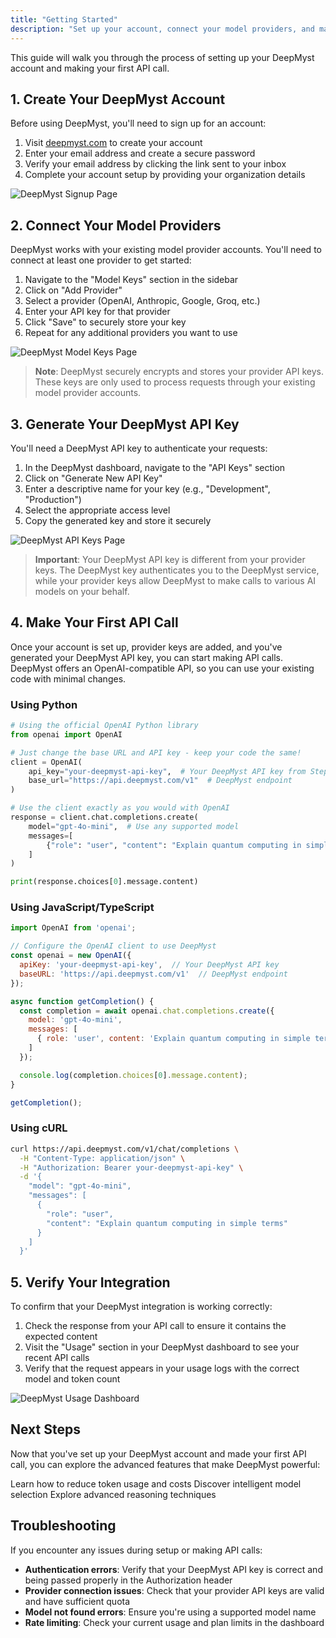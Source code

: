 ```yaml
---
title: "Getting Started"
description: "Set up your account, connect your model providers, and make your first API call"
---
```


This guide will walk you through the process of setting up your DeepMyst account and making your first API call.

## 1. Create Your DeepMyst Account

Before using DeepMyst, you'll need to sign up for an account:

1. Visit [deepmyst.com](https://deepmyst.com) to create your account
2. Enter your email address and create a secure password
3. Verify your email address by clicking the link sent to your inbox
4. Complete your account setup by providing your organization details

<img src="/images/signup-page.png" alt="DeepMyst Signup Page" />

## 2. Connect Your Model Providers

DeepMyst works with your existing model provider accounts. You'll need to connect at least one provider to get started:

1. Navigate to the "Model Keys" section in the sidebar
2. Click on "Add Provider"
3. Select a provider (OpenAI, Anthropic, Google, Groq, etc.)
4. Enter your API key for that provider
5. Click "Save" to securely store your key
6. Repeat for any additional providers you want to use

<img src="/images/model-keys.png" alt="DeepMyst Model Keys Page" />

> **Note**: DeepMyst securely encrypts and stores your provider API keys. These keys are only used to process requests through your existing model provider accounts.

## 3. Generate Your DeepMyst API Key

You'll need a DeepMyst API key to authenticate your requests:

1. In the DeepMyst dashboard, navigate to the "API Keys" section
2. Click on "Generate New API Key"
3. Enter a descriptive name for your key (e.g., "Development", "Production")
4. Select the appropriate access level
5. Copy the generated key and store it securely

<img src="/images/api-keys-page.png" alt="DeepMyst API Keys Page" />

> **Important**: Your DeepMyst API key is different from your provider keys. The DeepMyst key authenticates you to the DeepMyst service, while your provider keys allow DeepMyst to make calls to various AI models on your behalf.

## 4. Make Your First API Call

Once your account is set up, provider keys are added, and you've generated your DeepMyst API key, you can start making API calls. DeepMyst offers an OpenAI-compatible API, so you can use your existing code with minimal changes.

### Using Python

```python
# Using the official OpenAI Python library
from openai import OpenAI

# Just change the base URL and API key - keep your code the same!
client = OpenAI(
    api_key="your-deepmyst-api-key",  # Your DeepMyst API key from Step 3
    base_url="https://api.deepmyst.com/v1"  # DeepMyst endpoint
)

# Use the client exactly as you would with OpenAI
response = client.chat.completions.create(
    model="gpt-4o-mini",  # Use any supported model
    messages=[
        {"role": "user", "content": "Explain quantum computing in simple terms"}
    ]
)

print(response.choices[0].message.content)
```

### Using JavaScript/TypeScript

```javascript
import OpenAI from 'openai';

// Configure the OpenAI client to use DeepMyst
const openai = new OpenAI({
  apiKey: 'your-deepmyst-api-key',  // Your DeepMyst API key
  baseURL: 'https://api.deepmyst.com/v1'  // DeepMyst endpoint
});

async function getCompletion() {
  const completion = await openai.chat.completions.create({
    model: 'gpt-4o-mini',
    messages: [
      { role: 'user', content: 'Explain quantum computing in simple terms' }
    ]
  });

  console.log(completion.choices[0].message.content);
}

getCompletion();
```

### Using cURL

```bash
curl https://api.deepmyst.com/v1/chat/completions \
  -H "Content-Type: application/json" \
  -H "Authorization: Bearer your-deepmyst-api-key" \
  -d '{
    "model": "gpt-4o-mini",
    "messages": [
      {
        "role": "user",
        "content": "Explain quantum computing in simple terms"
      }
    ]
  }'
```

## 5. Verify Your Integration

To confirm that your DeepMyst integration is working correctly:

1. Check the response from your API call to ensure it contains the expected content
2. Visit the "Usage" section in your DeepMyst dashboard to see your recent API calls
3. Verify that the request appears in your usage logs with the correct model and token count

<img src="/images/usage-dashboard.png" alt="DeepMyst Usage Dashboard" />

## Next Steps

Now that you've set up your DeepMyst account and made your first API call, you can explore the advanced features that make DeepMyst powerful:

<CardGroup cols={3}>
  <Card title="Token Optimization" icon="compress" href="/token-optimization">
    Learn how to reduce token usage and costs
  </Card>
  <Card title="Smart Routing" icon="route" href="/routing">
    Discover intelligent model selection
  </Card>
  <Card title="Enhanced Reasoning" icon="brain" href="/reasoning">
    Explore advanced reasoning techniques
  </Card>
</CardGroup>

## Troubleshooting

If you encounter any issues during setup or making API calls:

- **Authentication errors**: Verify that your DeepMyst API key is correct and being passed properly in the Authorization header
- **Provider connection issues**: Check that your provider API keys are valid and have sufficient quota
- **Model not found errors**: Ensure you're using a supported model name
- **Rate limiting**: Check your current usage and plan limits in the dashboard
